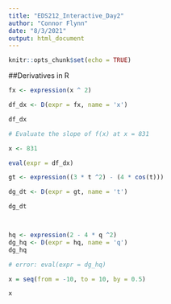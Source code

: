 ```yaml
---
title: "EDS212_Interactive_Day2"
author: "Connor Flynn"
date: "8/3/2021"
output: html_document
---
```


```r
knitr::opts_chunk$set(echo = TRUE)
```

##Derivatives in R

```r
fx <- expression(x ^ 2)

df_dx <- D(expr = fx, name = 'x')

df_dx

# Evaluate the slope of f(x) at x = 831

x <- 831 

eval(expr = df_dx)
```
```r
gt <- expression((3 * t ^2) - (4 * cos(t)))

dg_dt <- D(expr = gt, name = 't')

dg_dt




```


```r
hq <- expression(2 - 4 * q ^2)
dg_hq <- D(expr = hq, name = 'q')
dg_hq

# error: eval(expr = dg_hq)
```


```r
x = seq(from = -10, to = 10, by = 0.5)

x
```
